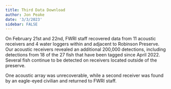 ```yaml
---
title: Third Data Download
author: Jon Peake
date: '3/3/2023'
sidebar: FALSE
---
```


On February 21st and 22nd, FWRI staff recovered data from 11 acoustic receivers and 4 water loggers within and adjacent to Robinson Preserve. Our acoustic receivers revealed an additional 200,000 detections, including detections from 18 of the 27 fish that have been tagged since April 2022. Several fish continue to be detected on receivers located outside of the preserve.

One acoustic array was unrecoverable, while a second receiver was found by an eagle-eyed civilian and returned to FWRI staff.
